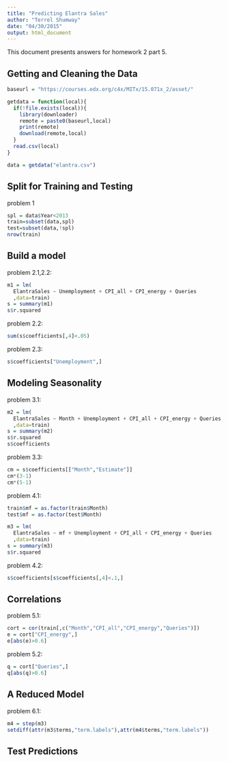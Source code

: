 ```yaml
---
title: "Predicting Elantra Sales"
author: "Terrel Shumway"
date: "04/30/2015"
output: html_document
---
```


This document presents answers for homework 2 part 5.

## Getting and Cleaning the Data
```r
baseurl = "https://courses.edx.org/c4x/MITx/15.071x_2/asset/"

getdata = function(local){
  if(!file.exists(local)){
    library(downloader)
    remote = paste0(baseurl,local)
    print(remote)
    download(remote,local)
  }
  read.csv(local)
}

data = getdata("elantra.csv")

```

## Split for Training and Testing 
problem 1
```r
spl = data$Year<2013
train=subset(data,spl)
test=subset(data,!spl)
nrow(train)
```

## Build a model
problem 2.1,2.2:
```r
m1 = lm(
  ElantraSales ~ Unemployment + CPI_all + CPI_energy + Queries
  ,data=train)
s = summary(m1)
s$r.squared
```

problem 2.2:
```r
sum(s$coefficients[,4]<.05)
```

problem 2.3:
```r
s$coefficients["Unemployment",]
```

## Modeling Seasonality

problem 3.1:
```r
m2 = lm(
  ElantraSales ~ Month + Unemployment + CPI_all + CPI_energy + Queries
  ,data=train)
s = summary(m2)
s$r.squared
s$coefficients
```

problem 3.3:
```r
cm = s$coefficients[["Month","Estimate"]]
cm*(3-1)
cm*(5-1)
```

problem 4.1:
```r
train$mf = as.factor(train$Month)
test$mf = as.factor(test$Month)

m3 = lm(
  ElantraSales ~ mf + Unemployment + CPI_all + CPI_energy + Queries
  ,data=train)
s = summary(m3)
s$r.squared
```

problem 4.2:
```r
s$coefficients[s$coefficients[,4]<.1,]
```

## Correlations
problem 5.1:
```r
cort = cor(train[,c("Month","CPI_all","CPI_energy","Queries")])
e = cort["CPI_energy",]
e[abs(e)>0.6]
```

problem 5.2:
```r
q = cort["Queries",]
q[abs(q)>0.6]
```

## A Reduced Model

problem 6.1:
```r
m4 = step(m3)
setdiff(attr(m3$terms,"term.labels"),attr(m4$terms,"term.labels"))
```

## Test Predictions

